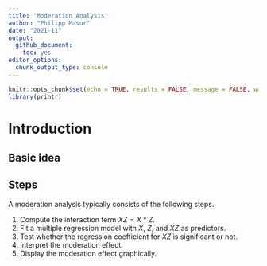 ```yaml
---
title: 'Moderation Analysis'
author: "Philipp Masur"
date: "2021-11"
output: 
  github_document:
    toc: yes
editor_options: 
  chunk_output_type: console
---
```


```r
knitr::opts_chunk$set(echo = TRUE, results = FALSE, message = FALSE, warning = FALSE, fig.keep='none')
library(printr)
```

# Introduction

## Basic idea

## Steps

A moderation analysis typically consists of the following steps.

1. Compute the interaction term $XZ = X * Z$.
2. Fit a multiple regression model with $X$, $Z$, and $XZ$ as predictors.
3. Test whether the regression coefficient for $XZ$ is significant or not.
4. Interpret the moderation effect.
5. Display the moderation effect graphically.



```r

```

